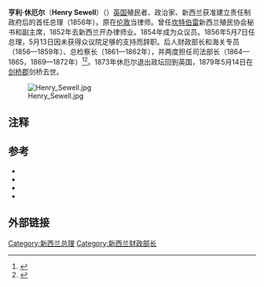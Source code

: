 {{noteTA
|1=zh-tw:女王;zh-hk:女皇;
}}
{{Infobox Officeholder
|name               = 亨利·休厄尔
|honorific-suffix   = MP
|image              = Henry Sewell, ca 1872.jpg
|caption            = Henry Sewell ca 1872
|monarch            = [[维多利亚女王|维多利亚女王]]
|governor-general   = [[托马斯·戈尔·布朗|托马斯·戈尔·布朗]]
|order              = 首任[[新西兰总理|新西兰总理]]
|term_start         = 1856年5月7日
|term_end           = 1856年5月20日
|predecessor        = 职务创建
|successor          = [[威廉·福克斯|威廉·福克斯]]
|order2             = 第3任[[新西兰殖民协会|新西兰殖民协会秘书]]
|governor-general2  = [[托马斯·戈尔·布朗|托马斯·戈尔·布朗]]
|term_start2        = 1856年5月7日
|term_end2          = 1856年5月20日
|predecessor2       = <!-- see succession box -->
|successor2         = <!-- see succession box -->
|office4            = [[新西兰立法会|新西兰立法会]]
|term_start4        = 1861年
|term_end4          = 1865年
|birth_date         = {{Birth date|1807|9|7|df=y}}
|birth_place        = [[英格兰|英格兰]][[怀特岛|怀特岛]][[纽波特|纽波特]]
|death_date         = {{death date and age|1879|5|14|1807|9|7|df=y}}
|death_place        = [[英格兰|英格兰]][[剑桥|剑桥]]
|spouse             = Lucinda Marianne Nedham (1834年结婚)<br> Elizabeth Kittoe (1850年结婚)
|children           = 6
|relations          = [[理查德·克拉克·休厄尔|理查德·克拉克·休厄尔]] (兄)<br> [[威廉·休厄尔_(作者)|威廉·休厄]] (兄)<br> [[詹姆斯·爱德华兹·休厄尔|詹姆斯·爱德华兹·休厄尔]] (兄)<br> [[伊丽莎白·米辛·休厄尔|伊丽莎白·米辛·休厄尔]] (姐)
|party              = 无
|religion           = [[安立甘宗|安立甘宗]]
}}

'''亨利·休厄尔'''（'''Henry Sewell'''）（{{bd|1807年|9月7日|1879年|5月14日|}}）[[英国|英国]]殖民者、政治家、新西兰获准建立责任制政府后的首任总理（1856年）。原在[[伦敦|伦敦]]当律师。曾任[[坎特伯雷|坎特伯雷]]新西兰殖民协会秘书和副主席，1852年去新西兰开办律师业。1854年成为众议员。1856年5月7日任总理，5月13日因未获得众议院足够的支持而辞职。后人财政部长和海关专员（1856—1859年）、总检察长（1861—1862年），并两度担任司法部长（1864—1865，1869—1872年）<ref name="1866 Lyttelton election">{{cite news|url=http://paperspast.natlib.govt.nz/cgi-bin/paperspast?a=d&cl=search&d=OW18660324.2.25|title=THE ELECTIONS.|date=Issue 747, 24 March 1866|publisher=Otago Witness|pages=11|accessdate=2 May 2010|archive-date=2012-09-29|archive-url=https://web.archive.org/web/20120929053227/http://paperspast.natlib.govt.nz/cgi-bin/paperspast?a=d&cl=search&d=OW18660324.2.25|dead-url=no}}</ref><ref name="Te Ara">{{cite web|url=http://www.teara.govt.nz/en/1966/sewell-henry/1|title=SEWELL, Henry|last=Oliver|first=William Hosking|date=originally published in 1966; updated 22-Apr-09|publisher=Te Ara - the Encyclopedia of New Zealand|accessdate=1 March 2010|archive-date=2012-10-18|archive-url=https://web.archive.org/web/20121018075039/http://www.teara.govt.nz/en/1966/sewell-henry/1|dead-url=no}}</ref>。1873年休厄尔退出政坛回到英国，1879年5月14日在[[剑桥郡|剑桥郡]]剑桥去世。

[[File:Henry_Sewell.jpg|thumb]]

==注释==
{{reflist|30em}}

==参考==
*{{cite book
 | ref = harv
 | last= Scholefield
 | first= Guy Hardy
 | authorlink = Guy Hardy Scholefield
 | title= New Zealand Parliamentary Record, 1840-1949
 | accessdate=29 November 2010
 | origyear= First ed. published 1913
 | year= 1950
 | publisher= Govt. Printer
 | location= Wellington
}}
*{{cite book
 |ref = harv 
 |last = Sewell
 |first = Henry
 |title = The Journal of Henry Sewell 1853–7 : Volume I
 |year = 1980a
 |publisher = Whitcoulls Publishers
 |location = Christchurch
 |isbn = 0 7233 0624 9
 |editor = [[W._David_McIntyre|W. David McIntyre]]
 |accessdate = 21 September 2012
}}
*{{cite book
 |ref = harv 
 |last = Sewell
 |first = Henry
 |title = The Journal of Henry Sewell 1853–7 : Volume II
 |year = 1980b
 |publisher = Whitcoulls Publishers
 |location = Christchurch
 |isbn = 0 7233 0625 7
 |editor = [[W._David_McIntyre|W. David McIntyre]]
 |accessdate = 21 September 2012
}}
*{{cite book |ref= harv |last= Wilson |first= James Oakley |title= New Zealand parliamentary record, 1840–1984 |accessdate= 20 September 2012 |edition= 4 |origyear= First ed. published 1913 |year= 1985 |publisher= V.R. Ward, Govt. Printer |location= Wellington |isbn= |oclc= 154283103}}

==外部链接==
{{commons category|Henry Sewell}}

{{S-start}}
{{S-par | nz}}
{{s-new|constituency}}
{{S-ttl | rows=2| title = {{tsl|en|Christchurch (New Zealand electorate)|克赖斯特彻奇选区议员}}|years=1853–1856<br>1860 }}
{{S-aft | after = [[理查德·帕克(政治家)|理查德·帕克]]<br>(Richard Packer)}}
{{S-bef | before = 理查德·帕克}}
{{S-aft | after = [[约翰·克拉克罗夫特·威尔逊|约翰·克拉克罗夫特·威尔逊]]<br>(John Cracroft Wilson)}}
{{S-bef | before = [[查尔斯·布朗_(塔拉纳基)|查尔斯·布朗]]<br>(Charles Brown)}}
{{S-ttl | title = {{tsl|en|New Plymouth (New Zealand electorate)|新普利茅斯选区议员}}|years=1865}}
{{S-aft | after = [[约翰·理查森_(新西兰政治家)|约翰·理查森]]<br>(John Richardson)}}
{{s-gov}}
{{S-new | office}}
{{s-ttl | title= [[新西兰总理|新西兰总理]]|years=1856}}
{{s-aft | after= [[威廉·福克斯|威廉·福克斯]]}}
{{S-bef | before = [[安德鲁·辛克莱_(植物学家)|安德鲁·辛克莱]]<br>(Andrew Sinclair)}}
{{s-ttl | title= {{tsl|en|Colonial Secretary (New Zealand)|新西兰殖民部长}}|years=1856}}
{{s-aft | after= [[约翰·霍尔_(新西兰政治家)|约翰·霍尔]]<br>(John Hall)}}
{{s-new | office}}
{{s-ttl| title={{tsl|en|Minister of Justice (New Zealand)|新西兰司法部长}} | years=1870–1871}}
{{s-aft|after=[[约翰·巴斯盖特|约翰·巴斯盖特]]<br>(John Bathgate)}}
{{end}}

{{新西兰总理}}

{{Authority control}}

{{DEFAULTSORT:Sewell, Henry}}
[[Category:新西兰总理|Category:新西兰总理]]
[[Category:新西兰财政部长|Category:新西兰财政部长]]